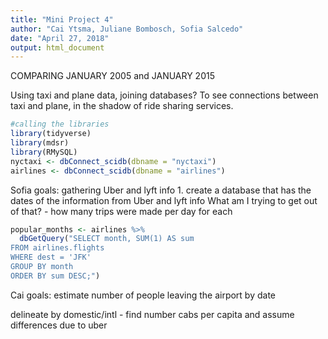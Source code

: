 ```yaml
---
title: "Mini Project 4"
author: "Cai Ytsma, Juliane Bombosch, Sofia Salcedo"
date: "April 27, 2018"
output: html_document
---
```

COMPARING JANUARY 2005 and JANUARY 2015

Using taxi and plane data, joining databases? To see connections between taxi and plane, in the shadow of ride sharing services.


```r
#calling the libraries
library(tidyverse)
library(mdsr)
library(RMySQL)
nyctaxi <- dbConnect_scidb(dbname = "nyctaxi")
airlines <- dbConnect_scidb(dbname = "airlines")
```

Sofia goals: gathering Uber and lyft info
1. create a database that has the dates of the information from Uber and lyft info
What am I trying to get out of that? 
- how many trips were made per day for each
```r
popular_months <- airlines %>%
  dbGetQuery("SELECT month, SUM(1) AS sum
FROM airlines.flights
WHERE dest = 'JFK'
GROUP BY month
ORDER BY sum DESC;")
```

Cai goals: estimate number of people leaving the airport by date

delineate by domestic/intl - find number cabs per capita and assume differences due to uber